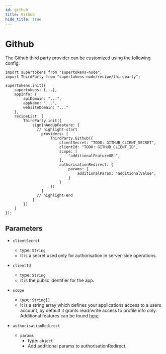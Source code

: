```yaml
---
id: github
title: Github
hide_title: true
---
```


# Github

The Github third party provider can be customized using the following config:

```tsx
import supertokens from "supertokens-node";
import ThirdParty from "supertokens-node/recipe/thirdparty";

supertokens.init({
    supertokens: {...},
    appInfo: {
        apiDomain: "...",
        appName: "...",
        websiteDomain: "..."
    },
    recipeList: [
        ThirdParty.init({
            signInAndUpFeature: {
              // highlight-start
                providers: [
                    ThirdParty.Github({
                        clientSecret: "TODO: GITHUB_CLIENT_SECRET",
                        clientId: "TODO: GITHUB_CLIENT_ID",
                        scope: [
                            "additionalFeatureURL",
                        ],
                        authorisationRedirect: {
                            params: {
                                additionalParam: "additionalValue",
                            }
                        }
                    })
                ]
              // highlight-end
            } 
        })
    ]
});
```

## Parameters

- `clientSecret`
  - type: `String`
  - It is a secret used only for authorisation in server-side operations.

- `clientId`
  - type: `String`
  - It is the public identifier for the app.

- `scope`
  - type: `String[]`
  - It is a string array which defines your applications access to a users account, by default it grants read/write access to profile info only. Additional features can be found [here](https://docs.github.com/en/developers/apps/scopes-for-oauth-apps)

- `authorisationRedirect`
  - `params`
    - type: `object`
    - Add additional params to authorisationRedirect.

